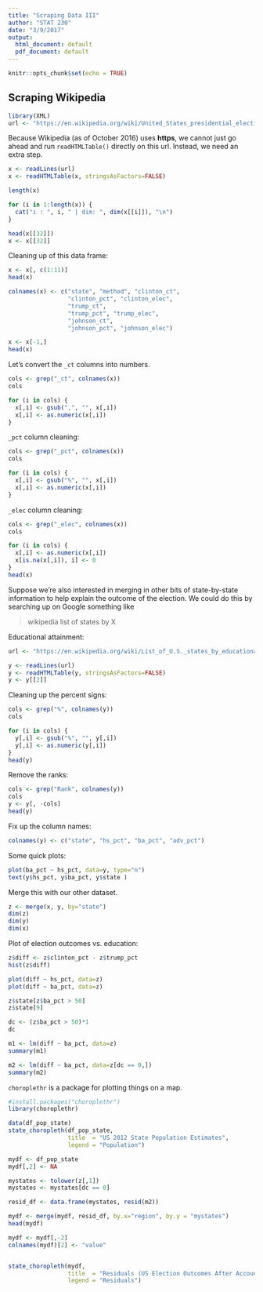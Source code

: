 ```yaml
---
title: "Scraping Data III"
author: "STAT 230"
date: "3/9/2017"
output:
  html_document: default
  pdf_document: default
---
```


```r
knitr::opts_chunk$set(echo = TRUE)
```

## Scraping Wikipedia

```r
library(XML)
url <- "https://en.wikipedia.org/wiki/United_States_presidential_election,_2016"
```

Because Wikipedia (as of October 2016) uses **https**, we cannot just go ahead and run `readHTMLTable()` directly on this url. Instead, we need an extra step.


```r
x <- readLines(url)
x <- readHTMLTable(x, stringsAsFactors=FALSE)

length(x)

for (i in 1:length(x)) {
  cat("i : ", i, " | dim: ", dim(x[[i]]), "\n")
}

head(x[[32]])
x <- x[[32]]
```

Cleaning up of this data frame:

```r
x <- x[, c(1:11)]
head(x)

colnames(x) <- c("state", "method", "clinton_ct", 
                 "clinton_pct", "clinton_elec",
                 "trump_ct", 
                 "trump_pct", "trump_elec",
                 "johnson_ct", 
                 "johnson_pct", "johnson_elec")

x <- x[-1,]
head(x)
```

Let's convert the `_ct` columns into numbers.

```r
cols <- grep("_ct", colnames(x))
cols

for (i in cols) {
  x[,i] <- gsub(",", "", x[,i])
  x[,i] <- as.numeric(x[,i])
}
```

`_pct` column cleaning:

```r
cols <- grep("_pct", colnames(x))
cols

for (i in cols) {
  x[,i] <- gsub("%", "", x[,i])
  x[,i] <- as.numeric(x[,i])
}
```

`_elec` column cleaning:

```r
cols <- grep("_elec", colnames(x))
cols

for (i in cols) {
  x[,i] <- as.numeric(x[,i])
  x[is.na(x[,i]), i] <- 0
}
head(x)
```


Suppose we're also interested in merging in other bits of state-by-state information to help explain the outcome of the election. We could do this by searching up on Google something like

> wikipedia list of states by X






Educational attainment:

```r
url <- "https://en.wikipedia.org/wiki/List_of_U.S._states_by_educational_attainment"

y <- readLines(url)
y <- readHTMLTable(y, stringsAsFactors=FALSE)
y <- y[[2]]
```

Cleaning up the percent signs:

```r
cols <- grep("%", colnames(y))
cols

for (i in cols) {
  y[,i] <- gsub("%", "", y[,i])
  y[,i] <- as.numeric(y[,i])
}
head(y)


```

Remove the ranks:

```r
cols <- grep("Rank", colnames(y))
cols
y <- y[, -cols]
head(y)
```

Fix up the column names:

```r
colnames(y) <- c("state", "hs_pct", "ba_pct", "adv_pct")
```


Some quick plots:

```r
plot(ba_pct ~ hs_pct, data=y, type="n")
text(y$hs_pct, y$ba_pct, y$state )
```


Merge this with our other dataset.

```r
z <- merge(x, y, by="state")
dim(z)
dim(y)
dim(x)
```


Plot of election outcomes vs. education:

```r
z$diff <- z$clinton_pct - z$trump_pct
hist(z$diff)

plot(diff ~ hs_pct, data=z)
plot(diff ~ ba_pct, data=z)

z$state[z$ba_pct > 50]
z$state[9]

dc <- (z$ba_pct > 50)*1
dc

m1 <- lm(diff ~ ba_pct, data=z)
summary(m1)

m2 <- lm(diff ~ ba_pct, data=z[dc == 0,])
summary(m2)
```

`choroplethr` is a package for plotting things on a map.

```r
#install.packages("choroplethr")
library(choroplethr)
```


```r
data(df_pop_state)
state_choropleth(df_pop_state, 
                 title  = "US 2012 State Population Estimates", 
                 legend = "Population")
```

```r
mydf <- df_pop_state
mydf[,2] <- NA

mystates <- tolower(z[,1])
mystates <- mystates[dc == 0]

resid_df <- data.frame(mystates, resid(m2))

mydf <- merge(mydf, resid_df, by.x="region", by.y = "mystates")
head(mydf)

mydf <- mydf[,-2]
colnames(mydf)[2] <- "value"


state_choropleth(mydf, 
                 title  = "Residuals (US Election Outcomes After Accounting for % BA)", 
                 legend = "Residuals")
```

